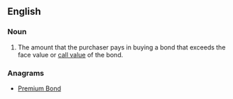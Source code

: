 ==English==

===Noun===
{{en-noun|head=[[bond]] [[premium]]}}

# {{context|finance|lang=en}} The amount that the purchaser pays in buying a bond that exceeds the face value or [[call value]] of the bond.

===Anagrams===
* [[Premium Bond#English|Premium Bond]]